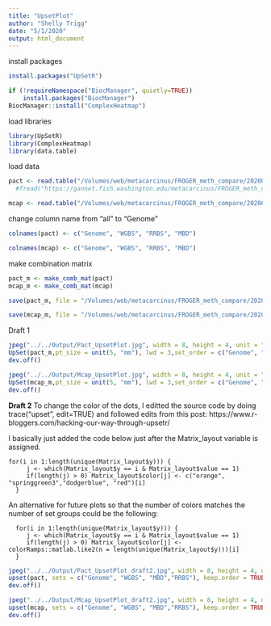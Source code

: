 ```yaml
---
title: "UpsetPlot"
author: "Shelly Trigg"
date: "5/1/2020"
output: html_document
---
```


install packages
```r
install.packages("UpSetR")

if (!requireNamespace("BiocManager", quietly=TRUE))
    install.packages("BiocManager")
BiocManager::install("ComplexHeatmap")

```

load libraries
```r
library(UpSetR)
library(ComplexHeatmap)
library(data.table)
```

load data
```r
pact <- read.table("/Volumes/web/metacarcinus/FROGER_meth_compare/20200504/data/Pact/Pact_method_union_5x_matrix.tsv", header = TRUE, sep = "\t", row.names = 1, stringsAsFactors = FALSE)
  #fread("https://gannet.fish.washington.edu/metacarcinus/FROGER_meth_compare/20200501/data/Pact_method_union_5x_matrix.tsv", stringsAsFactors = FALSE, header = TRUE)

mcap <- read.table("/Volumes/web/metacarcinus/FROGER_meth_compare/20200504/data/Mcap/Mcap_method_union_5x_matrix.tsv", header = TRUE, sep = "\t", row.names = 1, stringsAsFactors = FALSE)
```

change column name from "all" to "Genome"
```r
colnames(pact) <- c("Genome", "WGBS", "RRBS", "MBD")

colnames(mcap) <- c("Genome", "WGBS", "RRBS", "MBD")


```

make combination matrix
```r
pact_m <- make_comb_mat(pact)
mcap_m <- make_comb_mat(mcap)

save(pact_m, file = "/Volumes/web/metacarcinus/FROGER_meth_compare/20200504/data/Pact/pact_m.RData")

save(mcap_m, file = "/Volumes/web/metacarcinus/FROGER_meth_compare/20200504/data/Mcap/mcap_m.RData")
```

Draft 1
```r
jpeg("../../Output/Pact_UpsetPlot.jpg", width = 8, height = 4, unit = "in", res = 300)
UpSet(pact_m,pt_size = unit(5, "mm"), lwd = 3,set_order = c("Genome", "WGBS", "RRBS", "MBD"), row_names_side = "right",comb_col = c("gold","red", "blue", "black")[comb_degree(pact_m)])
dev.off()

jpeg("../../Output/Mcap_UpsetPlot.jpg", width = 8, height = 4, unit = "in", res = 300)
UpSet(mcap_m,pt_size = unit(5, "mm"), lwd = 3,set_order = c("Genome", "WGBS", "RRBS", "MBD"),comb_col = c("gold","red", "blue", "black")[comb_degree(mcap_m)])
dev.off()
```

**Draft 2**
To change the color of the dots, I editted the source code by doing trace("upset", edit=TRUE)
and followed edits from this post: https://www.r-bloggers.com/hacking-our-way-through-upsetr/

I basically just added the code below just after the Matrix_layout variable is assigned.
```
for(i in 1:length(unique(Matrix_layout$y))) {
     j <- which(Matrix_layout$y == i & Matrix_layout$value == 1)
     if(length(j) > 0) Matrix_layout$color[j] <- c("orange", "springgreen3","dodgerblue", "red")[i]
  } 
```
An alternative for future plots so that the number of colors matches the number of set groups could be the following:
```
  for(i in 1:length(unique(Matrix_layout$y))) {
     j <- which(Matrix_layout$y == i & Matrix_layout$value == 1)
     if(length(j) > 0) Matrix_layout$color[j] <- colorRamps::matlab.like2(n = length(unique(Matrix_layout$y)))[i]
  }
```

```r
jpeg("../../Output/Pact_UpsetPlot_draft2.jpg", width = 8, height = 4, unit = "in", res = 300)
upset(pact, sets = c("Genome", "WGBS", "MBD","RRBS"), keep.order = TRUE, order.by = "freq",main.bar.color = "black", sets.bar.color = c("orange", "springgreen3","dodgerblue", "red"), shade.alpha = 0.01,point.size = 4, line.size = 0.001, show.numbers = "yes",matrix.dot.alpha = 0.01, set_size.angles = 20, set_size.show = TRUE, mainbar.y.label = "Intersection Size (number of CpGs)", sets.x.label = "Set Size (number of CpGs)")
dev.off()

jpeg("../../Output/Mcap_UpsetPlot_draft2.jpg", width = 8, height = 4, unit = "in", res = 300)
upset(mcap, sets = c("Genome", "WGBS", "MBD","RRBS"), keep.order = TRUE, order.by = "freq",main.bar.color = "black", sets.bar.color = c("orange", "springgreen3","dodgerblue", "red"), shade.alpha = 0.01,point.size = 4, line.size = 0.001, show.numbers = "yes",matrix.dot.alpha = 0.01, set_size.angles = 20, set_size.show = TRUE, mainbar.y.label = "Intersection Size (number of CpGs)", sets.x.label = "Set Size (number of CpGs)")
dev.off()

```
